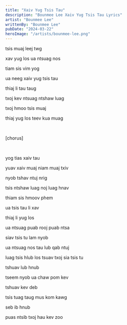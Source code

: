 ```yaml
---
title: "Xaiv Yug Tsis Tau"
description: "Bounmee Lee Xaiv Yug Tsis Tau Lyrics"
artist: "Bounmee Lee"
writtenBy: "Bounmee Lee"
pubDate: "2024-03-22"
heroImage: "/artists/bounmee-lee.png"
---
```


tsis muaj leej twg

xav yug los ua ntsuag nos

tiam sis vim yog

ua neeg xaiv yug tsis tau

thiaj li tau taug

txoj kev ntsuag ntshaw luag

txoj hmoo tsis muaj

thiaj yug los teev kua muag

<br />

[chorus]

<br />

yog tias xaiv tau

yuav xaiv muaj niam muaj txiv

nyob tshav ntuj nrig

tsis ntshaw luag noj luag hnav

thiam sis hmoov phem

ua tsis tau li xav

thiaj li yug los

ua ntsuag puab rooj puab ntsa

siav tsis tu lam nyob

ua ntsuag nos tau lub qab ntuj

luag tsis hlub los tsuav txoj sia tsis tu

tshuav lub hnub

tseem nyob ua chaw pom kev

tshuav kev deb

tsis tuag taug mus kom kawg

seb ib hnub

puas ntsib txoj hau kev zoo
